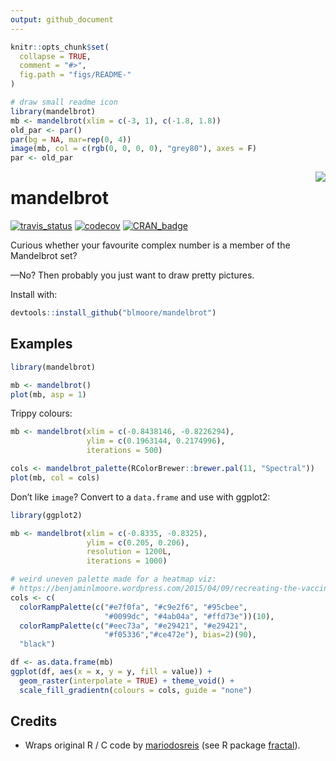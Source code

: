 ```yaml
---
output: github_document
---
```


<!-- README.md is generated from README.Rmd. Please edit that file -->

```r
knitr::opts_chunk$set(
  collapse = TRUE,
  comment = "#>",
  fig.path = "figs/README-"
)
```

```r
# draw small readme icon
library(mandelbrot)
mb <- mandelbrot(xlim = c(-3, 1), c(-1.8, 1.8))
old_par <- par()
par(bg = NA, mar=rep(0, 4))
image(mb, col = c(rgb(0, 0, 0, 0), "grey80"), axes = F)
par <- old_par
```
<img align="right" src="figs/icon-1.png" style="max-width: 300px">

# mandelbrot
[![travis_status](https://travis-ci.org/blmoore/mandelbrot.svg?branch=master)](https://travis-ci.org/blmoore/mandelbrot)
[![codecov](https://codecov.io/gh/blmoore/mandelbrot/branch/master/graph/badge.svg)](https://codecov.io/gh/blmoore/mandelbrot)
[![CRAN_badge](http://www.r-pkg.org/badges/version/mandelbrot)](https://cran.r-project.org/package=mandelbrot)


Curious whether your favourite complex number is a member
of the Mandelbrot set? 

—No? Then probably you just want to draw pretty pictures.

Install with:

```r
devtools::install_github("blmoore/mandelbrot")
```

## Examples

```r
library(mandelbrot)

mb <- mandelbrot()
plot(mb, asp = 1)
```

Trippy colours:
```r
mb <- mandelbrot(xlim = c(-0.8438146, -0.8226294),
                 ylim = c(0.1963144, 0.2174996), 
                 iterations = 500)

cols <- mandelbrot_palette(RColorBrewer::brewer.pal(11, "Spectral"))
plot(mb, col = cols)
```

Don't like `image`? Convert to a `data.frame` and use with ggplot2:

```r
library(ggplot2)

mb <- mandelbrot(xlim = c(-0.8335, -0.8325),
                 ylim = c(0.205, 0.206), 
                 resolution = 1200L,
                 iterations = 1000)

# weird uneven palette made for a heatmap viz:
# https://benjaminlmoore.wordpress.com/2015/04/09/recreating-the-vaccination-heatmaps-in-r/
cols <- c(
  colorRampPalette(c("#e7f0fa", "#c9e2f6", "#95cbee",
                     "#0099dc", "#4ab04a", "#ffd73e"))(10),
  colorRampPalette(c("#eec73a", "#e29421", "#e29421", 
                     "#f05336","#ce472e"), bias=2)(90), 
  "black")

df <- as.data.frame(mb)
ggplot(df, aes(x = x, y = y, fill = value)) +
  geom_raster(interpolate = TRUE) + theme_void() +
  scale_fill_gradientn(colours = cols, guide = "none")

```

## Credits

* Wraps original R / C code by [mariodosreis](https://github.com/mariodosreis) (see R package [fractal](https://github.com/mariodosreis/fractal)).
